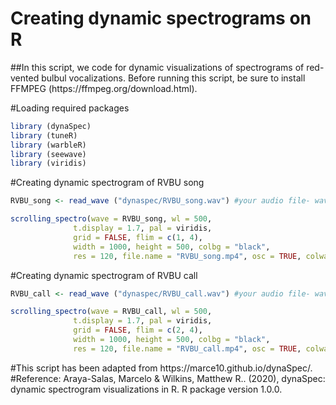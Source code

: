 # Creating dynamic spectrograms on R

##In this script, we code for dynamic visualizations of spectrograms of red-vented bulbul vocalizations. Before running this script, be sure to install FFMPEG (https://ffmpeg.org/download.html). 

#Loading required packages
```r
library (dynaSpec)
library (tuneR)
library (warbleR)
library (seewave)
library (viridis)
```

#Creating dynamic spectrogram of RVBU song
```r
RVBU_song <- read_wave ("dynaspec/RVBU_song.wav") #your audio file- wave file

scrolling_spectro(wave = RVBU_song, wl = 500, 
              t.display = 1.7, pal = viridis, 
              grid = FALSE, flim = c(1, 4), 
              width = 1000, height = 500, colbg = "black",
              res = 120, file.name = "RVBU_song.mp4", osc = TRUE, colwave = "darkgreen")
```

#Creating dynamic spectrogram of RVBU call
```r
RVBU_call <- read_wave ("dynaspec/RVBU_call.wav") #your audio file- wave file

scrolling_spectro(wave = RVBU_call, wl = 500, 
              t.display = 1.7, pal = viridis, 
              grid = FALSE, flim = c(2, 4), 
              width = 1000, height = 500, colbg = "black",
              res = 120, file.name = "RVBU_call.mp4", osc = TRUE, colwave = "darkgreen")
```

#This script has been adapted from https://marce10.github.io/dynaSpec/. 
#Reference: Araya-Salas, Marcelo & Wilkins, Matthew R.. (2020), dynaSpec: dynamic spectrogram visualizations in R. R package version 1.0.0.
